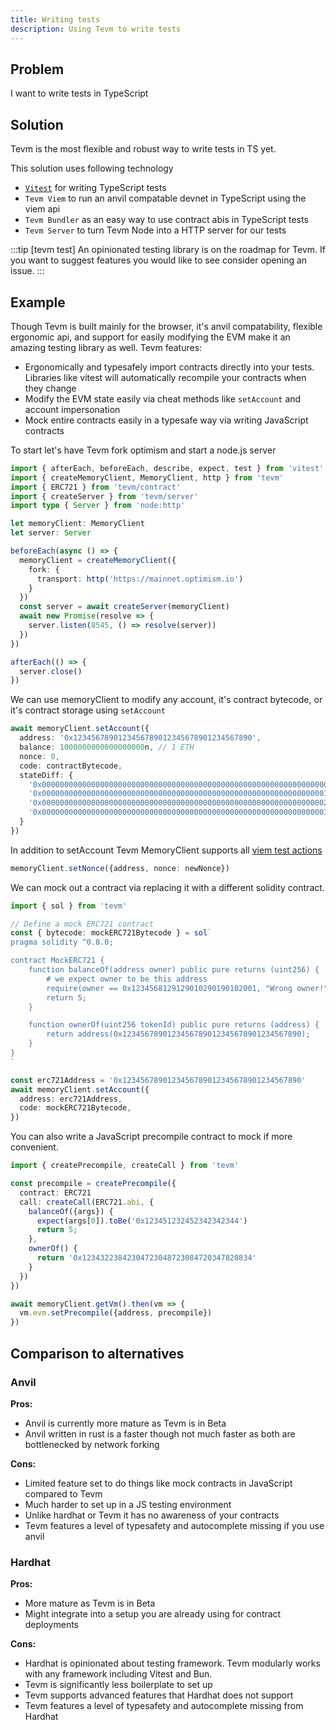 ```yaml
---
title: Writing tests
description: Using Tevm to write tests
---
```

## Problem

I want to write tests in TypeScript

## Solution

Tevm is the most flexible and robust way to write tests in TS yet.

This solution uses following technology

- [`Vitest`](https://vitest.dev/) for writing TypeScript tests
- `Tevm Viem` to run an anvil compatable devnet in TypeScript using the viem api
- `Tevm Bundler` as an easy way to use contract abis in TypeScript tests
- `Tevm Server` to turn Tevm Node into a HTTP server for our tests

:::tip [tevm test]
An opinionated testing library is on the roadmap for Tevm. If you want to suggest features you would like to see consider opening an issue.
:::

## Example

Though Tevm is built mainly for the browser, it's anvil compatability, flexible ergonomic api, and support for easily modifying the EVM make it an amazing testing library as well. Tevm features:

- Ergonomically and typesafely import contracts directly into your tests. Libraries like vitest will automatically recompile your contracts when they change
- Modify the EVM state easily via cheat methods like `setAccount` and account impersonation
- Mock entire contracts easily in a typesafe way via writing JavaScript contracts

To start let's have Tevm fork optimism and start a node.js server

```typescript
import { afterEach, beforeEach, describe, expect, test } from 'vitest'
import { createMemoryClient, MemoryClient, http } from 'tevm'
import { ERC721 } from 'tevm/contract'
import { createServer } from 'tevm/server'
import type { Server } from 'node:http'

let memoryClient: MemoryClient
let server: Server

beforeEach(async () => {
  memoryClient = createMemoryClient({
    fork: {
      transport: http('https://mainnet.optimism.io')
    }
  })
  const server = await createServer(memoryClient)
  await new Promise(resolve => {
    server.listen(8545, () => resolve(server))
  })
})

afterEach(() => {
  server.close()
})
```

We can use memoryClient to modify any account, it's contract bytecode, or it's contract storage using `setAccount`

```typescript
await memoryClient.setAccount({
  address: '0x1234567890123456789012345678901234567890',
  balance: 1000000000000000000n, // 1 ETH
  nonce: 0,
  code: contractBytecode,
  stateDiff: {
    '0x0000000000000000000000000000000000000000000000000000000000000000': '0x0000000000000000000000000000000000000000000000000000000000000001', // totalSupply
    '0x0000000000000000000000000000000000000000000000000000000000000001': '0x0000000000000000000000000000000000000000000000000000000000000064', // name (100 in hex, assuming "Token" as name)
    '0x0000000000000000000000000000000000000000000000000000000000000002': '0x0000000000000000000000000000000000000000000000000000000000000003', // symbol (3 in hex, assuming "TKN" as symbol)
    '0x0000000000000000000000000000000000000000000000000000000000000003': '0x0000000000000000000000000000000000000000000000000000000000000012', // decimals (18 in hex)
  }
})
```

In addition to setAccount Tevm MemoryClient supports all [viem test actions](https://viem.sh/docs/clients/test.html)

```typescript
memoryClient.setNonce({address, nonce: newNonce})
```

We can mock out a contract via replacing it with a different solidity contract.

```typescript
import { sol } from 'tevm'

// Define a mock ERC721 contract
const { bytecode: mockERC721Bytecode } = sol`
pragma solidity ^0.8.0;

contract MockERC721 {
    function balanceOf(address owner) public pure returns (uint256) {
        # we expect owner to be this address
        require(owner == 0x1234568129129010290190102001, "Wrong owner!");
        return 5;
    }

    function ownerOf(uint256 tokenId) public pure returns (address) {
        return address(0x1234567890123456789012345678901234567890);
    }
}
`

const erc721Address = '0x1234567890123456789012345678901234567890'
await memoryClient.setAccount({
  address: erc721Address,
  code: mockERC721Bytecode,
})
```

You can also write a JavaScript precompile contract to mock if more convenient.

```typescript
import { createPrecompile, createCall } from 'tevm'

const precompile = createPrecompile({
  contract: ERC721
  call: createCall(ERC721.abi, {
    balanceOf({args}) {
      expect(args[0]).toBe('0x123451232452342342344')
      return 5;
    },
    ownerOf() {
      return '0x12343223842304723048723084720347820834'
    }
  })
})

await memoryClient.getVm().then(vm => {
  vm.evm.setPrecompile({address, precompile})
})
```

## Comparison to alternatives

### Anvil

**Pros:**

- Anvil is currently more mature as Tevm is in Beta
- Anvil written in rust is a faster though not much faster as both are bottlenecked by network forking

**Cons:**

- Limited feature set to do things like mock contracts in JavaScript compared to Tevm
- Much harder to set up in a JS testing environment
- Unlike hardhat or Tevm it has no awareness of your contracts
- Tevm features a level of typesafety and autocomplete missing if you use anvil

### Hardhat

**Pros:**

- More mature as Tevm is in Beta
- Might integrate into a setup you are already using for contract deployments

**Cons:**

- Hardhat is opinionated about testing framework. Tevm modularly works with any framework including Vitest and Bun.
- Tevm is significantly less boilerplate to set up
- Tevm supports advanced features that Hardhat does not support
- Tevm features a level of typesafety and autocomplete missing from Hardhat